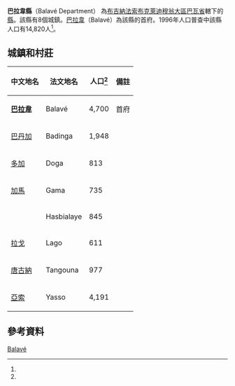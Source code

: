 {{Infobox settlement
|name = 巴拉韋縣
|settlement_type = [[巴瓦省|巴瓦省]][[縣_(布基納法索)|縣份]]
|native_name = Balavé Department
|nickname = 
|image_skyline = 
|image_size = 
|image_caption =
|image_flag = 
|image_seal = 
|seal_size =
|image_map = 
|map_caption = 
|pushpin_map = Burkina Faso
|pushpin_map_caption = 
|coordinates_region = 
|subdivision_type = 國家
|subdivision_name = {{flag|Burkina Faso}}
|subdivision_type1 = 大區
|subdivision_name1 = [[布克萊迪穆翁大區|布克萊迪穆翁大區]]
|subdivision_type2 = [[布吉納法索行政區劃|省]]
|subdivision_name2 = [[巴瓦省|巴瓦省]]
|subdivision_type3 = 首府
|subdivision_name3 = [[巴拉韋_(布吉納法索)|巴拉韋]]
|leader_title = 
|leader_name = 
|established_title = 
|established_date = 
|area_total_km2 = 
|population_as_of = 1996
|population_footnotes =<ref name=IC>[http://www.inforoute-communale.gov.bf/list_vill/bm.htm Burkinabé government inforoute communale] {{webarchive|url=https://web.archive.org/web/20080124133758/http://www.inforoute-communale.gov.bf/list_vill/bm.htm |date=2008-01-24 }}</ref>
|population_total = 14,820
|population_density_km2 =
|population_blank1_title = 民族
|population_blank1 = 
|timezone =GMT
|coordinates_display = inline,title
|utc_offset = +0
|latd=12
|latm=23
|lats=00
|latNS=N
|longd=4
|longm=09
|longs=00
|longEW=W
|website = 
}}

'''巴拉韋縣'''（Balavé Department） 為[[布吉納法索|布吉納法索]][[布克萊迪穆翁大區|布克萊迪穆翁大區]][[巴瓦省|巴瓦省]]轄下的[[縣_(布吉納法索)|縣]]。該縣有8個城鎮。[[巴拉韋_(布吉納法索)|巴拉韋]]（Balavé）為該縣的首府。1996年人口普查中該縣人口有14,820人<ref name=IC/>。

==城鎮和村莊==
{| class="wikitable sortable" style="text-align: center"
|- bgcolor=#EEEEEE
! 中文地名
! 法文地名
! 人口<ref name=IC/>
! 備註
|-
| '''[[巴拉韋_(布吉納法索)|巴拉韋]]'''
| Balavé
| 4,700
| 首府
|-
| [[巴丹加|巴丹加]]
| Badinga
| 1,948
| 
|-
| [[多加_(布吉納法索)|多加]]
| Doga
| 813
|
|-
| [[加馬_(布吉納法索)|加馬]]
| Gama
| 735
|
|-
| 
| Hasbialaye
| 845
|
|-
| [[拉戈_(布吉納法索)|拉戈]]
| Lago
| 611
|
|-
| [[唐古納|唐古納]]
| Tangouna
| 977
|
|-
| [[亞索_(布吉納法索)|亞索]]
| Yasso
| 4,191
|
|}

==參考資料==
{{Reflist}}

{{巴瓦省}}

[[Category:巴瓦省縣份|Balavé]]

{{BurkinaFaso-geo-stub}}